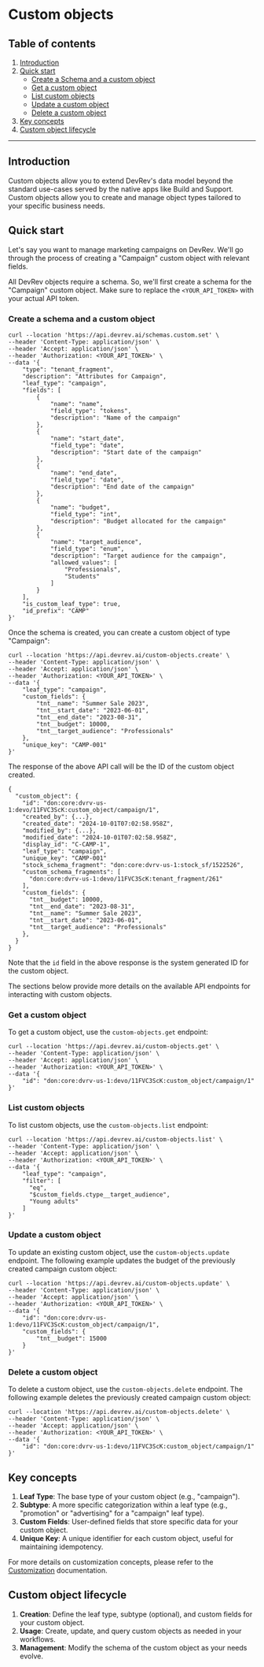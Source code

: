 # Custom objects

## Table of contents

1. [Introduction](#custom-objects)
2. [Quick start](#quick-start)
   - [Create a Schema and a custom object](#create-a-schema-and-a-custom-object)
   - [Get a custom object](#get-a-custom-object)
   - [List custom objects](#list-custom-objects)
   - [Update a custom object](#update-a-custom-object)
   - [Delete a custom object](#delete-a-custom-object)
3. [Key concepts](#key-concepts)
4. [Custom object lifecycle](#custom-object-lifecycle)

- - -

## Introduction
Custom objects allow you to extend DevRev's data model beyond the standard use-cases served by the native apps like Build and Support.
Custom objects allow you to create and manage object types tailored to your specific business needs.

## Quick start

Let's say you want to manage marketing campaigns on DevRev. We'll go through the process of creating a "Campaign" custom object with relevant fields.

All DevRev objects require a schema. So, we'll first create a schema for the "Campaign" custom object. Make sure to replace the `<YOUR_API_TOKEN>` with your actual API token.

### Create a schema and a custom object

```
curl --location 'https://api.devrev.ai/schemas.custom.set' \
--header 'Content-Type: application/json' \
--header 'Accept: application/json' \
--header 'Authorization: <YOUR_API_TOKEN>' \
--data '{
    "type": "tenant_fragment",
    "description": "Attributes for Campaign",
    "leaf_type": "campaign",
    "fields": [
        {
            "name": "name",
            "field_type": "tokens",
            "description": "Name of the campaign"
        },
        {
            "name": "start_date",
            "field_type": "date",
            "description": "Start date of the campaign"
        },
        {
            "name": "end_date",
            "field_type": "date",
            "description": "End date of the campaign"
        },
        {
            "name": "budget",
            "field_type": "int",
            "description": "Budget allocated for the campaign"
        },
        {
            "name": "target_audience",
            "field_type": "enum",
            "description": "Target audience for the campaign",
            "allowed_values": [
                "Professionals",
                "Students"
            ]
        }
    ],
    "is_custom_leaf_type": true,
    "id_prefix": "CAMP"
}'
```

Once the schema is created, you can create a custom object of type "Campaign":

```
curl --location 'https://api.devrev.ai/custom-objects.create' \
--header 'Content-Type: application/json' \
--header 'Accept: application/json' \
--header 'Authorization: <YOUR_API_TOKEN>' \
--data '{
    "leaf_type": "campaign",
    "custom_fields": {
        "tnt__name": "Summer Sale 2023",
        "tnt__start_date": "2023-06-01",
        "tnt__end_date": "2023-08-31",
        "tnt__budget": 10000,
        "tnt__target_audience": "Professionals"
    },
    "unique_key": "CAMP-001"
}'
```

The response of the above API call will be the ID of the custom object created.
```
{
  "custom_object": {
    "id": "don:core:dvrv-us-1:devo/11FVC3ScK:custom_object/campaign/1",
    "created_by": {...},
    "created_date": "2024-10-01T07:02:58.958Z",
    "modified_by": {...},
    "modified_date": "2024-10-01T07:02:58.958Z",
    "display_id": "C-CAMP-1",
    "leaf_type": "campaign",
    "unique_key": "CAMP-001"
    "stock_schema_fragment": "don:core:dvrv-us-1:stock_sf/1522526",
    "custom_schema_fragments": [
      "don:core:dvrv-us-1:devo/11FVC3ScK:tenant_fragment/261"
    ],
    "custom_fields": {
      "tnt__budget": 10000,
      "tnt__end_date": "2023-08-31",
      "tnt__name": "Summer Sale 2023",
      "tnt__start_date": "2023-06-01",
      "tnt__target_audience": "Professionals"
    },
  }
}
```

Note that the `id` field in the above response is the system generated ID for the custom object.

The sections below provide more details on the available API endpoints for interacting with custom objects.

### Get a custom object

To get a custom object, use the `custom-objects.get` endpoint:

```
curl --location 'https://api.devrev.ai/custom-objects.get' \
--header 'Content-Type: application/json' \
--header 'Accept: application/json' \
--header 'Authorization: <YOUR_API_TOKEN>' \
--data '{
    "id": "don:core:dvrv-us-1:devo/11FVC3ScK:custom_object/campaign/1"
}'
```

### List custom objects

To list custom objects, use the `custom-objects.list` endpoint:

```
curl --location 'https://api.devrev.ai/custom-objects.list' \
--header 'Content-Type: application/json' \
--header 'Accept: application/json' \
--header 'Authorization: <YOUR_API_TOKEN>' \
--data '{
    "leaf_type": "campaign",
    "filter": [
      "eq",
      "$custom_fields.ctype__target_audience",
      "Young adults"
    ]
}'
```

### Update a custom object

To update an existing custom object, use the `custom-objects.update` endpoint.
The following example updates the budget of the previously created campaign custom object:

```
curl --location 'https://api.devrev.ai/custom-objects.update' \
--header 'Content-Type: application/json' \
--header 'Accept: application/json' \
--header 'Authorization: <YOUR_API_TOKEN>' \
--data '{
    "id": "don:core:dvrv-us-1:devo/11FVC3ScK:custom_object/campaign/1",
    "custom_fields": {
        "tnt__budget": 15000
    }
}'
```

### Delete a custom object

To delete a custom object, use the `custom-objects.delete` endpoint.
The following example deletes the previously created campaign custom object:

```
curl --location 'https://api.devrev.ai/custom-objects.delete' \
--header 'Content-Type: application/json' \
--header 'Accept: application/json' \
--header 'Authorization: <YOUR_API_TOKEN>' \
--data '{
    "id": "don:core:dvrv-us-1:devo/11FVC3ScK:custom_object/campaign/1"
}'
```

## Key concepts

1. **Leaf Type**: The base type of your custom object (e.g., "campaign").
2. **Subtype**: A more specific categorization within a leaf type (e.g., "promotion" or "advertising" for a "campaign" leaf type).
3. **Custom Fields**: User-defined fields that store specific data for your custom object.
4. **Unique Key**: A unique identifier for each custom object, useful for maintaining idempotency.

For more details on customization concepts, please refer to the [Customization](./object-customization) documentation.

## Custom object lifecycle

1. **Creation**: Define the leaf type, subtype (optional), and custom fields for your custom object.
2. **Usage**: Create, update, and query custom objects as needed in your workflows.
3. **Management**: Modify the schema of the custom object as your needs evolve.
